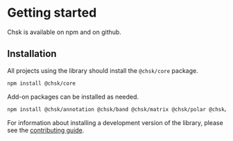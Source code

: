 
<Meta title="Getting started" />

# Getting started

Chsk is available on npm and on github.

## Installation

All projects using the library should install the `@chsk/core` package.

```bash
npm install @chsk/core
```

Add-on packages can be installed as needed.

```bash
npm install @chsk/annotation @chsk/band @chsk/matrix @chsk/polar @chsk/set @chsk/themes @chsk/xy
```

For information about installing a development version of the library, please see the
[contributing guide](https://github.com/tkonopka/chsk/blob/main/CONTRIBUTING.md).
